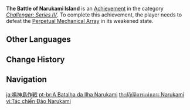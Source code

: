 {{Achievement Infobox
|title        = 
|id           = 82098
|order id     = 2098
|category     = Challenger: Series IV
|description  = Defeat the [[Perpetual Mechanical Array]] in its weakened state.
|requirements = 
|primogems    = 5
|tracking     = 
|topic        = Perpetual Mechanical Array
}}
'''The Battle of Narukami Island''' is an [[Achievement]] in the category ''[[Challenger: Series IV]]''. To complete this achievement, the player needs to defeat the [[Perpetual Mechanical Array]] in its weakened state.
<!--
==Trivia==

==Video Guides==
{{EVT
|video1   = 
|caption1 = 
}}
-->
==Other Languages==
{{Other Languages
|en      = The Battle of Narukami Island
|zhs     = 鸣神岛作战
|zhs_rm  = Míngshén-dǎo Zuò Zhàn
|zht     = 鳴神島作戰
|zht_rm  = Míngshén-dǎo Zuò Zhàn
|zh_tl   = The Battle of Narukami Island
|ja      = 鳴神島作戦
|ja_rm   = Narukami-jima Sakusen
|ja_tl   = Narukami Island Military Operation
|ko      = 나루카미섬 작전
|ko_rm   = Narukami-seom Jakjeon
|ko_tl   = Narukami Island Operation
|es      = La batalla de Narukami
|es_tl   = The Battle of Narukami
|fr      = Bataille de l'Île de Narukami
|fr_tl   = Battle of Narukami Island
|ru      = Битва за остров Наруками
|ru_tl   = Battle For Narukami Island
|th      = ปฏิบัติการแห่งเกาะ Narukami
|th_rm   = 
|th_tl   = 
|vi      = Tác chiến Đảo Narukami
|vi_tl   = 
|de      = Die Schlacht um die Insel Narukami
|de_tl   = The Battle for the Island Narukami
|id      = Pertempuran di Pulau Narukami
|id_tl   = Battle in Narukami Island
|pt      = A Batalha da Ilha Narukami
|pt_tl   = 
|tr      = Narukami Adası Savaşı
|tr_tl   = 
|it      = La battaglia dell'Isola di Narukami
|it_tl   = 
}}

==Change History==
{{Change History|2.0}}
<!--
==References==
{{Reflist}}
-->
==Navigation==
{{Achievement Navbox|Challenger: Series IV}}

[[ja:鳴神島作戦]]
[[pt-br:A Batalha da Ilha Narukami]]
[[th:ปฏิบัติการแห่งเกาะ Narukami]]
[[vi:Tác chiến Đảo Narukami]]